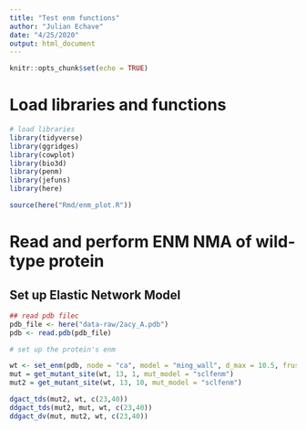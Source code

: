 ```yaml
---
title: "Test enm functions"
author: "Julian Echave"
date: "4/25/2020"
output: html_document
---
```


```r
knitr::opts_chunk$set(echo = TRUE)
```
# Load libraries and functions

```r
# load libraries
library(tidyverse)
library(ggridges)
library(cowplot)
library(bio3d)
library(penm)
library(jefuns)
library(here)

source(here("Rmd/enm_plot.R"))

```


# Read and perform ENM NMA of wild-type protein


## Set up Elastic Network Model

```r
## read pdb filec
pdb_file <- here("data-raw/2acy_A.pdb")
pdb <- read.pdb(pdb_file)

# set up the protein's enm

wt <- set_enm(pdb, node = "ca", model = "ming_wall", d_max = 10.5, frustrated = FALSE)
mut = get_mutant_site(wt, 13, 1, mut_model = "sclfenm")
mut2 = get_mutant_site(wt, 13, 10, mut_model = "sclfenm")

```

```r
dgact_tds(mut2, wt, c(23,40))
ddgact_tds(mut2, mut, wt, c(23,40))
ddgact_dv(mut, mut2, wt, c(23,40))
```

